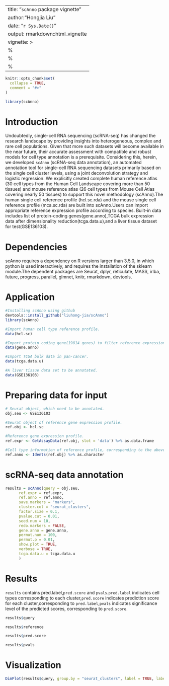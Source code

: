 
---
title: "`scAnno` package vignette"
author:"Hongjia Liu"
date: "`r Sys.Date()`"
output: rmarkdown::html_vignette
vignette: >
  %\VignetteIndexEntry{scAnno-vignette}
  %\VignetteEngine{knitr::rmarkdown}
  %\VignetteEncoding{UTF-8}
---

```r
knitr::opts_chunk$set(
  collapse = TRUE,
  comment = "#>"
)
```

```r
library(scAnno)
```

# Introduction
Undoubtedly, single-cell RNA sequencing (scRNA-seq) has changed the research landscape by providing insights into heterogeneous, complex and rare cell populations. Given that more such datasets will become available in the near future, their accurate assessment with compatible and robust models for cell type annotation is a prerequisite. Considering this, herein, we developed `scAnno` (scRNA-seq data annotation), an automated annotation tool for single-cell RNA sequencing datasets primarily based on the single cell cluster levels, using a joint deconvolution strategy and logistic regression. We explicitly created complete human reference atlas (30 cell types from the Human Cell Landscape covering more than 50 tissues) and mouse reference atlas (26 cell types from Mouse Cell Atlas covering nearly 50 tissues) to support this novel methodology (scAnno).The human single cell reference profile (hcl.sc.rda) and  the mouse single cell reference profile (mca.sc.rda) are  built into scAnno.Users can import appropriate reference  expression profile according to species. Built-in data includes list of protein-coding genes(gene.anno),TCGA bulk expression data after dimensionality reduction(tcga.data.u),and a liver tissue dataset for test(GSE136103).


# Dependencies
scAnno requires a dependency on R versions larger than 3.5.0, in which python is used interactively, and requires the installation of the sklearn module.The dependent packages are Seurat, dplyr, reticulate, MASS, irlba, future, progress, parallel, glmnet, knitr, rmarkdown, devtools.

# Application
```r
#Installing scAnno using github
devtools::install_github("liuhong-jia/scAnno")  
library(scAnno)

#Import human cell type reference profile.
data(hcl.sc)

#Import protein coding gene(19814 genes) to filter reference expression profile.
data(gene.anno)

#Import TCGA bulk data in pan-cancer.
data(tcga.data.u)

#A liver tissue data set to be annotated.
data(GSE136103)
```

# Preparing data for input
```r
# Seurat object, which need to be annotated.
obj.seu <- GSE136103

#Seurat object of reference gene expression profile.
ref.obj <- hcl.sc

#Reference gene expression profile.
ref.expr <- GetAssayData(ref.obj, slot = 'data') %>% as.data.frame

#Cell type information of reference profile, corresponding to the above `ref.expr`.
ref.anno <- Idents(ref.obj) %>% as.character
```
# scRNA-seq data annotation 
```r
results = scAnno(query = obj.seu,
	  ref.expr = ref.expr,
	  ref.anno = ref.anno,
	  save.markers = "markers",
	  cluster.col = "seurat_clusters",
	  factor.size = 0.1,
	  pvalue.cut = 0.01,
	  seed.num = 10,
	  redo.markers = FALSE,
	  gene.anno = gene.anno,
	  permut.num = 100,
	  permut.p = 0.01,
	  show.plot = TRUE,
	  verbose = TRUE,
	  tcga.data.u = tcga.data.u
	  )
 ```
# Results
`results` contains pred.label,`pred.score` and `pvals`.`pred.label` indicates cell types corresponding to each cluster,`pred.score` indicates prediction score for each cluster,corresponding to `pred.label`,`pvals` indicates significance level of the predicted scores, corresponding to `pred.score`.

```r
results$query
```
 
```r
results$reference
```

```r
results$pred.score
```

```r
results$pvals
```
# Visualization

```r
DimPlot(results$query, group.by = "seurat_clusters", label = TRUE, label.size = 6) | DimPlot(results$query, group.by = 'scAnno', label = TRUE,label.size = 6)
```
 


